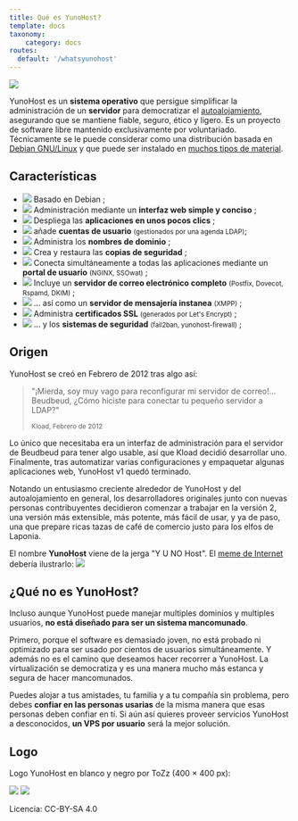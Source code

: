 ```yaml
---
title: Qué es YunoHost?
template: docs
taxonomy:
    category: docs
routes:
  default: '/whatsyunohost'
---
```


![](/img/YunoHost_logo_vertical.png?resize=400&id=ynhlogo)

YunoHost es un **sistema operativo** que persigue simplificar la administración de un **servidor** para democratizar el [autoalojamiento](/selfhosting), asegurando que se mantiene fiable, seguro, ético y ligero. Es un proyecto de software libre mantenido exclusivamente por voluntariado. Técnicamente se le puede considerar como una distribución basada en [Debian GNU/Linux](https://debian.org) y que puede ser instalado en [muchos tipos de material](/install).

## Características

- ![](/img/icon-debian.png?resize=32&classes=inline) Basado en Debian ;
- ![](/img/icon-tools.png?resize=32&classes=inline) Administración mediante un **interfaz web simple y conciso** ;
- ![](/img/icon-package.png?resize=32&classes=inline) Despliega las **aplicaciones en unos pocos clics** ;
- ![](/img/icon-users.png?resize=32&classes=inline) añade **cuentas de usuario** <small>(gestionados por una agenda LDAP)</small>;
- ![](/img/icon-globe.png?resize=32&classes=inline) Administra los **nombres de dominio** ;
- ![](/img/icon-medic.png?resize=32&classes=inline) Crea y restaura las **copias de seguridad** ;
- ![](/img/icon-door.png?resize=32&classes=inline) Conecta simultáneamente a todas las aplicaciones mediante un **portal de usuario** <small>(NGINX, SSOwat)</small> ;
- ![](/img/icon-mail.png?resize=32&classes=inline) Incluye un **servidor de correo electrónico completo** <small>(Postfix, Dovecot, Rspamd, DKIM)</small> ;
- ![](/img/icon-messaging.png?resize=32&classes=inline) … así como un **servidor de mensajería instanea** <small>(XMPP)</small> ;
- ![](/img/icon-lock.png?resize=32&classes=inline) Administra **certificados SSL** <small>(generados por Let's Encrypt)</small> ;
- ![](/img/icon-shield.png?resize=32&classes=inline) … y los **sistemas de seguridad** <small>(fail2ban, yunohost-firewall)</small> ;

## Origen

YunoHost se creó en Febrero de 2012 tras algo así:

 <blockquote><p>"¡Mierda, soy muy vago para reconfigurar mi servidor de correo!… Beudbeud, ¿Cómo  hiciste para conectar tu pequeño servidor a LDAP?"</p>
<small>Kload, Febrero de 2012</small></blockquote>

Lo único que necesitaba era un interfaz de administración para el servidor de Beudbeud para tener algo usable, así que Kload decidió desarrollar uno. Finalmente, tras automatizar varias configuraciones y empaquetar algunas aplicaciones web, YunoHost v1 quedó terminado.

Notando un entusiasmo creciente alrededor de YunoHost y del autoalojamiento en general, los desarrolladores originales junto con nuevas personas contribuyentes decidieron comenzar a trabajar en la versión 2, una versión más extensible, más potente, más fácil de usar, y ya de paso, una que prepare ricas tazas de café de comercio justo para los elfos de Laponia.

El nombre **YunoHost** viene de la jerga "Y U NO Host". El [meme de Internet ](https://en.wikipedia.org/wiki/Internet_meme) debería ilustrarlo:
![](/img/dude_yunohost.jpg)

## ¿Qué no es YunoHost?

Incluso aunque YunoHost puede manejar multiples dominios y multiples usuarios, **no está diseñado para ser un sistema mancomunado**.

Primero, porque el software es demasiado joven, no está probado ni optimizado para ser usado por cientos de usuarios simultáneamente. Y además no es el camino que deseamos hacer recorrer a YunoHost. La virtualización se democratiza y es una manera mucho más estanca y segura de hacer mancomunados.

Puedes alojar a tus amistades, tu familia y a tu compañía sin problema, pero debes **confiar en las personas usarias** de la misma manera que esas personas deben confiar en tí. Si aún así quieres proveer servicios YunoHost a desconocidos, **un VPS por usuario** será la mejor solución.

## Logo

Logo YunoHost en blanco y negro por ToZz (400 × 400 px):

![](/img/ynh_logo_black_300dpi.png?resize=220)
![](/img/ynh_logo_white_300dpi.png?resize=220&id=whitelogo)

Licencia: CC-BY-SA 4.0
